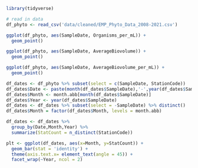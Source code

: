 ```r
library(tidyverse)
```

```r
# read in data
df_phyto <- read_csv('data/cleaned/EMP_Phyto_Data_2008-2021.csv')
```


```r
ggplot(df_phyto, aes(SampleDate, Organisms_per_mL)) +
  geom_point()
```
```r
ggplot(df_phyto, aes(SampleDate, AverageBiovolume)) +
  geom_point()
```
```r
ggplot(df_phyto, aes(SampleDate, AverageBiovolume_per_mL)) +
  geom_point()
```


```r
df_dates <- df_phyto %>% subset(select = c(SampleDate, StationCode))
df_dates$Date <- paste(month(df_dates$SampleDate),'-',year(df_dates$SampleDate))
df_dates$Month <- month.abb[month(df_dates$SampleDate)]
df_dates$Year <- year(df_dates$SampleDate)
df_dates <- df_dates %>% subset(select = -SampleDate) %>% distinct()
df_dates$Month = factor(df_dates$Month, levels = month.abb)

df_dates <- df_dates %>%
  group_by(Date,Month,Year) %>%
  summarize(StatCount = n_distinct(StationCode))

plt <- ggplot(df_dates, aes(x=Month, y=StatCount)) +
  geom_bar(stat = 'identity') +
  theme(axis.text.x= element_text(angle = 45)) +
  facet_wrap(~Year, ncol = 2)
```

